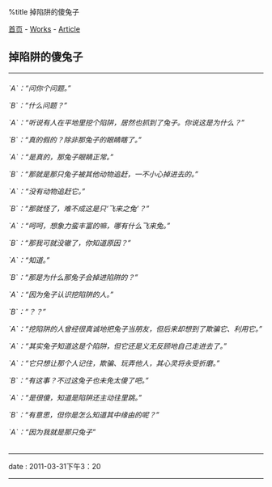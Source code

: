 %title 掉陷阱的傻兔子

[[../../index|首页]] - [[../index|Works]] - [[index|Article]]
==掉陷阱的傻兔子==
----
<h6>
`A`：“问你个问题。”

`B`：“什么问题？”

`A`：“听说有人在平地里挖个陷阱，居然也抓到了兔子。你说这是为什么？”

`B`：“真的假的？除非那兔子的眼睛瞎了。”

`A`：“是真的，那兔子眼睛正常。”

`B`：“那就是那只兔子被其他动物追赶，一不小心掉进去的。”

`A`：“没有动物追赶它。”

`B`：“那就怪了，难不成这是只‘飞来之兔’？”

`A`：“呵呵，想象力蛮丰富的嘛，哪有什么飞来兔。”

`B`：“那我可就没辙了，你知道原因？”

`A`：“知道。”

`B`：“那是为什么那兔子会掉进陷阱的？”

`A`：“因为兔子认识挖陷阱的人。”

`B`：“？？”

`A`：“挖陷阱的人曾经很真诚地把兔子当朋友，但后来却想到了欺骗它、利用它。”

`A`：“其实兔子知道这是个陷阱，但它还是义无反顾地自己走进去了。”

`A`：“它只想让那个人记住，欺骗、玩弄他人，其心灵将永受折磨。”

`B`：“有这事？不过这兔子也未免太傻了吧。”

`A`：“是很傻，知道是陷阱还主动往里跳。”

`B`：“有意思，但你是怎么知道其中缘由的呢？”

`A`：“因为我就是那只兔子”
</h6>
----
<red>date</red> : 2011-03-31下午3：20
----
